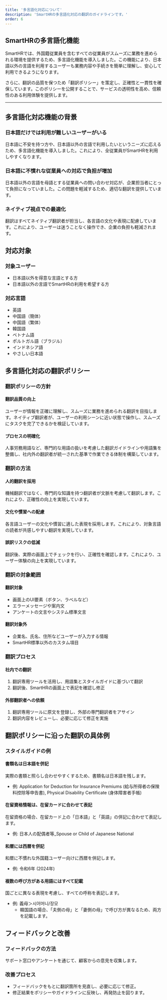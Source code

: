```yaml
---
title: '多言語化対応について'
description: 'SmartHRの多言語化対応の翻訳のガイドラインです。'
order: 6
---
```


## SmartHRの多言語化機能

SmartHRでは、外国籍従業員を含むすべての従業員がスムーズに業務を進められる環境を提供するため、多言語化機能を導入しました。この機能により、日本語以外の言語を利用するユーザーも業務内容や手続きを簡単に理解し、安心して利用できるようになります。

さらに、翻訳の品質を保つため「翻訳ポリシー」を策定し、正確性と一貫性を確保しています。このポリシーを公開することで、サービスの透明性を高め、信頼性のある利用体験を提供します。

---

## 多言語化対応機能の背景

### 日本語だけでは利用が難しいユーザーがいる
日本語に不安を持つ方や、日本語以外の言語で利用したいというニーズに応えるため、多言語化機能を導入しました。これにより、全従業員がSmartHRを利用しやすくなります。

### 日本語に不慣れな従業員への対応で負担が増加
日本語以外の言語を母語とする従業員への問い合わせ対応が、企業担当者にとって負担になっていました。この問題を軽減するため、適切な翻訳を提供しています。

### ネイティブ視点での最適化
翻訳はすべてネイティブ翻訳者が担当し、各言語の文化や表現に配慮しています。これにより、ユーザーは迷うことなく操作でき、企業の負担も軽減されます。


## 対応対象

### 対象ユーザー
- 日本語以外を得意な言語とする方
- 日本語以外の言語でSmartHRの利用を希望する方

### 対応言語
- 英語
- 中国語（簡体）
- 中国語（繁体）
- 韓国語
- ベトナム語
- ポルトガル語（ブラジル）
- インドネシア語
- やさしい日本語


## 多言語化対応の翻訳ポリシー

### 翻訳ポリシーの方針

#### 翻訳品質の向上
ユーザーが情報を正確に理解し、スムーズに業務を進められる翻訳を目指します。ネイティブ翻訳者が、ユーザーの利用シーンに近い状態で操作し、スムーズにタスクを完了できるかを検証しています。

#### プロセスの明確化
人事労務用語など、専門的な用語の扱いを考慮した翻訳ガイドラインや用語集を整備し、社内外の翻訳者が統一された基準で作業できる体制を構築しています。


### 翻訳の方法

#### 人的翻訳を採用
機械翻訳ではなく、専門的な知識を持つ翻訳者が文脈を考慮して翻訳します。これにより、正確性の向上を実現しています。

#### 文化や慣習への配慮
各言語ユーザーの文化や慣習に適した表現を採用します。これにより、対象言語の読者が共感しやすい翻訳を実現しています。

#### 誤訳リスクの低減
翻訳後、実際の画面上でチェックを行い、正確性を確認します。これにより、ユーザー体験の向上を実現しています。


### 翻訳の対象範囲

#### 翻訳対象
- 画面上のUI要素（ボタン、ラベルなど）
- エラーメッセージや案内文
- アンケートの文言やシステム標準文言

#### 翻訳対象外
- 企業名、氏名、住所などユーザーが入力する情報
- SmartHR標準以外のカスタム項目


### 翻訳プロセス

#### 社内での翻訳
1. 翻訳専用ツールを活用し、用語集とスタイルガイドに基づいて翻訳
2. 翻訳後、SmartHRの画面上で表記を確認し修正

#### 外部翻訳者への依頼
1. 翻訳専用ツールに原文を登録し、外部の専門翻訳者をアサイン
2. 翻訳内容をレビューし、必要に応じて修正を実施


## 翻訳ポリシーに沿った翻訳の具体例

### スタイルガイドの例

#### 書類名は日本語を併記
実際の書類と照らし合わせやすくするため、書類名は日本語を残します。
- 例: Application for Deduction for Insurance Premiums (給与所得者の保険料控除等申告書), Physical Disability Certificate (身体障害者手帳)

#### 在留資格情報は、在留カードに合わせて表記
在留資格の場合、在留カード上の「日本語」と「英語」の併記に合わせて表記します。
- 例: 日本人の配偶者等_Spouse or Child of Japanese National

#### 和暦には西暦を併記
和暦に不慣れな外国籍ユーザー向けに西暦を併記します。
- 例: 令和6年 (2024年)

#### 複数の呼び方がある用語にはすべて記載
国ごとに異なる表現を考慮し、すべての呼称を表記します。
- 例: 義母＞시어머니/장모
  - 韓国語の場合、「夫側の母」と「妻側の母」で呼び方が異なるため、両方を記載します。


## フィードバックと改善

### フィードバックの方法
サポート窓口やアンケートを通じて、顧客からの意見を収集します。

### 改善プロセス
- フィードバックをもとに翻訳箇所を見直し、必要に応じて修正。
- 修正結果をポリシーやガイドラインに反映し、再発防止を図ります。
